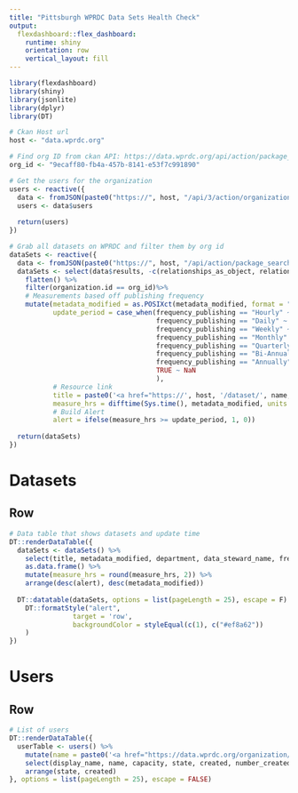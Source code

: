 ```yaml
---
title: "Pittsburgh WPRDC Data Sets Health Check"
output: 
  flexdashboard::flex_dashboard:
    runtime: shiny
    orientation: row
    vertical_layout: fill
---
```


```r
library(flexdashboard)
library(shiny)
library(jsonlite)
library(dplyr)
library(DT)

# Ckan Host url
host <- "data.wprdc.org"

# Find org ID from ckan API: https://data.wprdc.org/api/action/package_search?q=<search-term>
org_id <- "9ecaff80-fb4a-457b-8141-e53f7c991890"

# Get the users for the organization
users <- reactive({
  data <- fromJSON(paste0("https://", host, "/api/3/action/organization_show?id=", org_id))$result
  users <- data$users
  
  return(users)
})

# Grab all datasets on WPRDC and filter them by org id
dataSets <- reactive({
  data <- fromJSON(paste0("https://", host, "/api/action/package_search?rows=1000&start=0"))$result
  dataSets <- select(data$results, -c(relationships_as_object, relationships_as_subject, extras, groups)) %>%
    flatten() %>%
    filter(organization.id == org_id)%>%
    # Measurements based off publishing frequency
    mutate(metadata_modified = as.POSIXct(metadata_modified, format = "%Y-%m-%dT%H:%M:%S"),
           update_period = case_when(frequency_publishing == "Hourly" ~ 1,
                                     frequency_publishing == "Daily" ~ 24,
                                     frequency_publishing == "Weekly" ~ 7*24,
                                     frequency_publishing == "Monthly" ~ 30*24,
                                     frequency_publishing == "Quarterly" ~ 4*30*24,
                                     frequency_publishing == "Bi-Annually" ~ 6*30*24,
                                     frequency_publishing == "Annually" ~ 365*24,
                                     TRUE ~ NaN
                                     ),
           # Resource link
           title = paste0('<a href="https://', host, '/dataset/', name, '" target="_blank">', title, '</a>'),
           measure_hrs = difftime(Sys.time(), metadata_modified, units = "hours"),
           # Build Alert
           alert = ifelse(measure_hrs >= update_period, 1, 0))
  
  return(dataSets)
})
```

Datasets
===================================== 

Row
-----------------------------------------------------------------------

```r
# Data table that shows datasets and update time
DT::renderDataTable({
  dataSets <- dataSets() %>%
    select(title, metadata_modified, department, data_steward_name, frequency_publishing, measure_hrs, alert) %>%
    as.data.frame() %>%
    mutate(measure_hrs = round(measure_hrs, 2)) %>%
    arrange(desc(alert), desc(metadata_modified))
  
  DT::datatable(dataSets, options = list(pageLength = 25), escape = F) %>%
    DT::formatStyle("alert",
                target = 'row',
                backgroundColor = styleEqual(c(1), c("#ef8a62"))
    )
})
```

Users
===================================== 

Row
-----------------------------------------------------------------------

```r
# List of users
DT::renderDataTable({
  userTable <- users() %>%
    mutate(name = paste0('<a href="https://data.wprdc.org/organization/member_new/', org_id, "?user=", id, '" target="_blank">', name, '</a>')) %>%
    select(display_name, name, capacity, state, created, number_created_packages, number_of_edits) %>%
    arrange(state, created)
}, options = list(pageLength = 25), escape = FALSE)
```